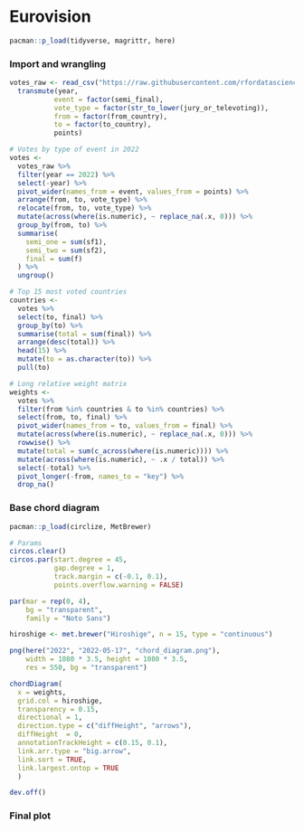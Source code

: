# Eurovision

```r
pacman::p_load(tidyverse, magrittr, here)
```

### Import and wrangling

```r
votes_raw <- read_csv("https://raw.githubusercontent.com/rfordatascience/tidytuesday/master/data/2022/2022-05-17/eurovision-votes.csv") %>% 
  transmute(year,
           event = factor(semi_final),
           vote_type = factor(str_to_lower(jury_or_televoting)),
           from = factor(from_country),
           to = factor(to_country),
           points)
```

```r
# Votes by type of event in 2022
votes <- 
  votes_raw %>% 
  filter(year == 2022) %>% 
  select(-year) %>% 
  pivot_wider(names_from = event, values_from = points) %>% 
  arrange(from, to, vote_type) %>% 
  relocate(from, to, vote_type) %>% 
  mutate(across(where(is.numeric), ~ replace_na(.x, 0))) %>% 
  group_by(from, to) %>% 
  summarise(
    semi_one = sum(sf1),
    semi_two = sum(sf2),
    final = sum(f)
  ) %>% 
  ungroup()
```

```r
# Top 15 most voted countries
countries <- 
  votes %>% 
  select(to, final) %>% 
  group_by(to) %>% 
  summarise(total = sum(final)) %>% 
  arrange(desc(total)) %>% 
  head(15) %>% 
  mutate(to = as.character(to)) %>% 
  pull(to)
```

```r
# Long relative weight matrix 
weights <- 
  votes %>% 
  filter(from %in% countries & to %in% countries) %>% 
  select(from, to, final) %>% 
  pivot_wider(names_from = to, values_from = final) %>% 
  mutate(across(where(is.numeric), ~ replace_na(.x, 0))) %>% 
  rowwise() %>% 
  mutate(total = sum(c_across(where(is.numeric)))) %>% 
  mutate(across(where(is.numeric), ~ .x / total)) %>% 
  select(-total) %>% 
  pivot_longer(-from, names_to = "key") %>% 
  drop_na()
```

### Base chord diagram

```r
pacman::p_load(circlize, MetBrewer)
```

```r
# Params
circos.clear()
circos.par(start.degree = 45, 
           gap.degree = 1, 
           track.margin = c(-0.1, 0.1), 
           points.overflow.warning = FALSE)

par(mar = rep(0, 4), 
    bg = "transparent",
    family = "Noto Sans")

hiroshige <- met.brewer("Hiroshige", n = 15, type = "continuous")
```

```r
png(here("2022", "2022-05-17", "chord_diagram.png"), 
    width = 1080 * 3.5, height = 1080 * 3.5, 
    res = 550, bg = "transparent")

chordDiagram(
  x = weights, 
  grid.col = hiroshige,
  transparency = 0.15,
  directional = 1,
  direction.type = c("diffHeight", "arrows"), 
  diffHeight  = 0,
  annotationTrackHeight = c(0.15, 0.1),
  link.arr.type = "big.arrow", 
  link.sort = TRUE, 
  link.largest.ontop = TRUE
  )

dev.off()
```

### Final plot

```r

```

### 
